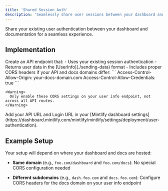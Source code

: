 ```yaml
---
title: 'Shared Session Auth'
description: 'Seamlessly share user sessions between your dashboard and your docs'
---
```


Share your existing user authentication between your dashboard and documentation for a seamless experience.

## Implementation

<Steps>
  <Step title="Create your Info API">
    Create an API endpoint that:
    - Uses your existing session authentication
    - Returns user data in the [UserInfo](./sending-data) format
    - Includes proper CORS headers if your API and docs domains differ:
      ```
      Access-Control-Allow-Origin: your-docs-domain.com
      Access-Control-Allow-Credentials: true
      ```
      
    <Warning>
      Only enable these CORS settings on your user info endpoint, not across all API routes.
    </Warning>
  </Step>
  <Step title="Configure Mintlify Settings">
    Add your API URL and Login URL in your [Mintlify dashboard settings](https://dashboard.mintlify.com/mintlify/mintlify/settings/deployment/user-authentication).
  </Step>
</Steps>

## Example Setup

Your setup will depend on where your dashboard and docs are hosted:

- **Same domain** (e.g., `foo.com/dashboard` and `foo.com/docs`): 
  No special CORS configuration needed

- **Different subdomains** (e.g., `dash.foo.com` and `docs.foo.com`): 
  Configure CORS headers for the docs domain on your user info endpoint</fileContent>
</invoke>